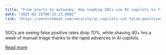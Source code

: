```yaml
---
title: "From alerts to autonomy: How leading SOCs use AI copilots to fight signal overload and staffing shortfalls"
date: "2025-03-25T00:33:23.000Z"
link: "https://venturebeat.com/security/ai-copilots-cut-false-positives-and-burnout-in-overworked-socs/"
---
```


SOCs are seeing false positive rates drop 70%, while shaving 40+ hrs a week of manual triage thanks to the rapid advances in AI copilots.

[Read more](https://venturebeat.com/security/ai-copilots-cut-false-positives-and-burnout-in-overworked-socs/)
